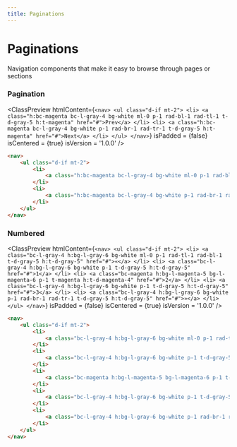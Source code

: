 ```yaml
---
title: Paginations
---
```



# Paginations

Navigation components that make it easy to browse through pages or sections

### Pagination

<ClassPreview
  htmlContent={`
    <nav>
      <ul class="d-if mt-2">
          <li>
              <a class="h:bc-magenta bc-l-gray-4 bg-white ml-0 p-1 rad-bl-1 rad-tl-1 t-d-gray-5 h:t-magenta" href="#">Prev</a>
          </li>
          <li>
              <a class="h:bc-magenta bc-l-gray-4 bg-white p-1 rad-br-1 rad-tr-1 t-d-gray-5 h:t-magenta" href="#">Next</a>
          </li>
      </ul>
    </nav>
  `}
  isPadded = {false}
  isCentered = {true}
  isVersion = '1.0.0'
/>

```html
<nav>
    <ul class="d-if mt-2">
        <li>
            <a class="h:bc-magenta bc-l-gray-4 bg-white ml-0 p-1 rad-bl-1 rad-tl-1 t-d-gray-5 h:t-magenta" href="#">Prev</a>
        </li>
        <li>
            <a class="h:bc-magenta bc-l-gray-4 bg-white p-1 rad-br-1 rad-tr-1 t-d-gray-5 h:t-magenta" href="#">Next</a>
        </li>
    </ul>
</nav>
```

### Numbered

<ClassPreview
  htmlContent={`
    <nav>
        <ul class="d-if mt-2">
            <li>
                <a class="bc-l-gray-4 h:bg-l-gray-6 bg-white ml-0 p-1 rad-tl-1 rad-bl-1 t-d-gray-5 h:t-d-gray-5" href="#">«</a>
            </li>
            <li>
                <a class="bc-l-gray-4 h:bg-l-gray-6 bg-white p-1 t-d-gray-5 h:t-d-gray-5" href="#">1</a>
            </li>
            <li>
                <a class="bc-magenta h:bg-l-magenta-5 bg-l-magenta-6 p-1 t-magenta h:t-d-magenta-4" href="#">2</a>
            </li>
            <li>
                <a class="bc-l-gray-4 h:bg-l-gray-6 bg-white p-1 t-d-gray-5 h:t-d-gray-5" href="#">3</a>
            </li>
            <li>
                <a class="bc-l-gray-4 h:bg-l-gray-6 bg-white p-1 rad-br-1 rad-tr-1 t-d-gray-5 h:t-d-gray-5" href="#">»</a>
            </li>
        </ul>
    </nav>
  `}
  isPadded = {false}
  isCentered = {true}
  isVersion = '1.0.0'
/>

```html
<nav>
    <ul class="d-if mt-2">
        <li>
            <a class="bc-l-gray-4 h:bg-l-gray-6 bg-white ml-0 p-1 rad-tl-1 rad-bl-1 t-d-gray-5 h:t-d-gray-5" href="#">«</a>
        </li>
        <li>
            <a class="bc-l-gray-4 h:bg-l-gray-6 bg-white p-1 t-d-gray-5 h:t-d-gray-5" href="#">1</a>
        </li>
        <li>
            <a class="bc-magenta h:bg-l-magenta-5 bg-l-magenta-6 p-1 t-magenta h:t-d-magenta-4" href="#">2</a>
        </li>
        <li>
            <a class="bc-l-gray-4 h:bg-l-gray-6 bg-white p-1 t-d-gray-5 h:t-d-gray-5" href="#">3</a>
        </li>
        <li>
            <a class="bc-l-gray-4 h:bg-l-gray-6 bg-white p-1 rad-br-1 rad-tr-1 t-d-gray-5 h:t-d-gray-5" href="#">»</a>
        </li>
    </ul>
</nav>
```